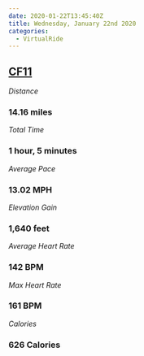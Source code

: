 ```yaml
---
date: 2020-01-22T13:45:40Z
title: Wednesday, January 22nd 2020
categories:
  - VirtualRide
---
```

## [CF11](https://www.strava.com/activities/3033667199)

_Distance_

### 14.16 miles

_Total Time_

### 1 hour, 5 minutes

_Average Pace_

### 13.02 MPH

_Elevation Gain_

### 1,640 feet

_Average Heart Rate_

### 142 BPM

_Max Heart Rate_

### 161 BPM

_Calories_

### 626 Calories